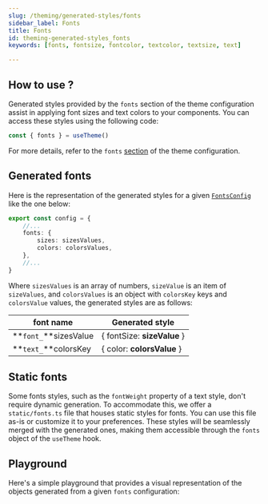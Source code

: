 ```yaml
---
slug: /theming/generated-styles/fonts
sidebar_label: Fonts
title: Fonts
id: theming-generated-styles_fonts
keywords: [fonts, fontsize, fontcolor, textcolor, textsize, text]

---
```


## How to use ?

Generated styles provided by the `fonts` section of the theme configuration assist in applying font sizes and text colors to your components.
You can access these styles using the following code:

```javascript
const { fonts } = useTheme()
```

For more details, refer to the `fonts` [section](/docs/theming/api-reference#fontconfig) of the theme configuration.

## Generated fonts

Here is the representation of the generated styles for a given
[`FontsConfig`](/docs/theming/api-reference#fontconfig) like the one below:

```ts title=/src/theme/theme.config.ts
export const config = {
    //...
    fonts: {
        sizes: sizesValues,
        colors: colorsValues,
    },
    //...
}
```

Where `sizesValues` is an array of numbers, `sizeValue` is an item of `sizeValues`, and `colorsValues` is an object with
`colorsKey` keys and `colorsValue` values, the generated styles are as follows:

| font name             | Generated style              |
|-----------------------|------------------------------|
| **`font_`**sizesValue | { fontSize: **sizeValue** }  |
| **`text_`**colorsKey  | { color: **colorsValue** }   |

## Static fonts
Some fonts styles, such as the `fontWeight` property of a text style, don't require dynamic generation.
To accommodate this, we offer a `static/fonts.ts` file that houses static styles for fonts.
You can use this file as-is or customize it to your preferences.
These styles will be seamlessly merged with the generated ones,
making them accessible through the `fonts` object of the `useTheme` hook.

## Playground
Here's a simple playground that provides a visual representation of the objects generated from a given `fonts` configuration:

<Fonts />
